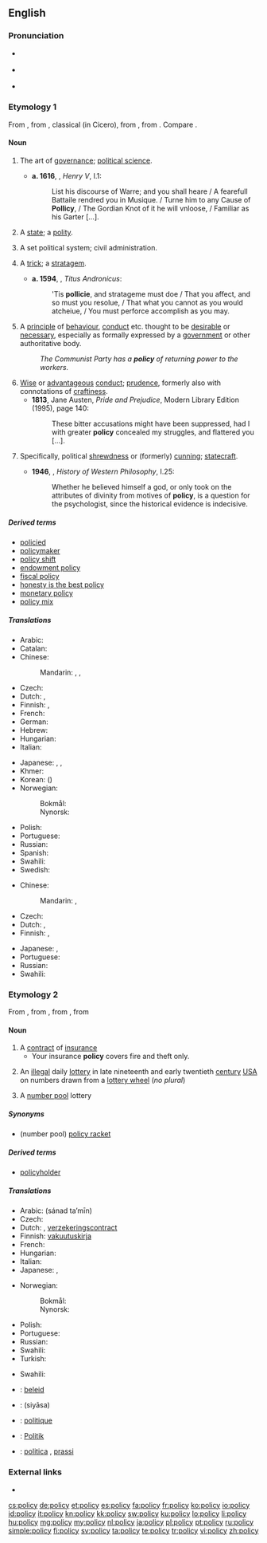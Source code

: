==English==

===Pronunciation===
* {{a|UK}} {{IPA|/ˈpɒləsi/|/ˈpɒlɪsi/|}}
* {{a|US}} {{IPA|/ˈpɑləsi/}}
* {{audio|en-us-policy.ogg|Audio (US)}}

===Etymology 1===
From {{etyl|frm}} {{term|policie|lang=fr}}, from {{etyl|LL.}} {{term|politia|lang=la||citizenship; government}}, classical {{etyl|la}} {{term|politia|polītīa}} (in Cicero), from {{etyl|grc}} {{term|πολιτεία||lang=grc|tr=politeia|citizenship; polis, (city) state; government}}, from {{term|πολίτης||citizen|lang=grc}}. Compare {{term|police}}.

====Noun====
{{en-noun|polic|ies}}

# {{obsolete}} The art of [[governance]]; [[political science]]. {{defdate|14th-18th c.}}
#* '''a. 1616''', {{w|William Shakespeare}}, ''Henry V'', I.1:
#*: List his discourse of Warre; and you shall heare / A fearefull Battaile rendred you in Musique. / Turne him to any Cause of '''Pollicy''', / The Gordian Knot of it he will vnloose, / Familiar as his Garter [...].
# {{obsolete}} A [[state]]; a [[polity]]. {{defdate|14th-16th c.}}
# {{obsolete}} A set political system; civil administration. {{defdate|15th-19th c.}}
# {{obsolete}} A [[trick]]; a [[stratagem]]. {{defdate|15th-19th c.}}
#* '''a. 1594''', {{w|William Shakespeare}}, ''Titus Andronicus'':
#*: 'Tis '''pollicie''', and stratageme must doe / That you affect, and so must you resolue, / That what you cannot as you would atcheiue, / You must perforce accomplish as you may.
# A [[principle]] of [[behaviour]], [[conduct]] etc. thought to be [[desirable]] or [[necessary]], especially as formally expressed by a [[government]] or other authoritative body. {{defdate|from 15th c.}}
#: ''The Communist Party has a '''policy''' of returning power to the workers.''
# [[wise|Wise]] or [[advantageous]] [[conduct]]; [[prudence]], formerly also with connotations of [[craftiness]]. {{defdate|from 15th c.}}
#* '''1813''', Jane Austen, ''Pride and Prejudice'', Modern Library Edition (1995), page 140:
#*: These bitter accusations might have been suppressed, had I with greater '''policy''' concealed my struggles, and flattered you [...].
# {{context|now|_|rare}} Specifically, political [[shrewdness]] or (formerly) [[cunning]]; [[statecraft]]. {{defdate|from 15th c.}}
#* '''1946''', {{w|Bertrand Russell}}, ''History of Western Philosophy'', I.25:
#*: Whether he believed himself a god, or only took on the attributes of divinity from motives of '''policy''', is a question for the psychologist, since the historical evidence is indecisive.

=====Derived terms=====
* [[policied]]
* [[policymaker]]
* [[policy shift]]
* [[endowment policy]]
* [[fiscal policy]]
* [[honesty is the best policy]]
* [[monetary policy]]
* [[policy mix]]

=====Translations=====
{{trans-top|principle of conduct}}
* Arabic: {{t+|ar|سياسة|f|tr=siyāsa}}
* Catalan: {{t+|ca|política|f}}
* Chinese:
*: Mandarin: {{t+|cmn|政策|tr=zhèngcè|sc=Hani}},  {{t+|cmn|方針|sc=Hani}},  {{t+|cmn|方针|tr=fāngzhēn|sc=Hani}}
* Czech: {{t+|cs|politika|f}}
* Dutch: {{t+|nl|beleid|n}}, {{t+|nl|politiek}}
* Finnish: {{t+|fi|politiikka}}, {{t+|fi|linja}}
* French: {{t+|fr|politique|f}}
* German: {{t+|de|Politik|f}}
* Hebrew: {{t-|he|מדיניות|f|tr=mediniyuth}}
* Hungarian: {{t+|hu|politika}}
* Italian: {{t+|it|politica|f}}
{{trans-mid}}
* Japanese: {{t+|ja|政策|tr=せいさく, seisaku}}, {{t-|ja|施策|tr=しさく, sisaku}}, {{t+|ja|ポリシー|tr=porishī|sc=Jpan}}
* Khmer: {{t+|km|នយោបាយ|tr=nak yo bay|sc=Khmr}}
* Korean: {{t+|ko|정책|tr=jeongchaek|sc=Kore}} ({{t+|ko|政策|sc=Kore}})
* Norwegian: 
*: Bokmål: {{t+|no|politikk|m}}
*: Nynorsk: {{t-|nn|politikk|m}}
* Polish: {{t+|pl|polityka|f}}
* Portuguese: {{t+|pt|política|f}}
* Russian: {{t+|ru|политика|f|tr=polítika}}
* Spanish: {{t+|es|política|f}}
* Swahili: {{t+|sw|sera}}
* Swedish: {{t+|sv|politik|f}}
{{trans-bottom}}

{{trans-top|prudent conduct}}
* Chinese:
*: Mandarin: {{t|cmn|方針|sc=Hani}}, {{t|cmn|方针|tr=fāngzhēn|sc=Hani}}
* Czech: {{t+|cs|politika|f}}
* Dutch: {{t+|nl|tactiek|n}}, {{t+|nl|voorzichtigheid}}
* Finnish: {{t+|fi|linja}}, {{t+|fi|politiikka}}
{{trans-mid}}
* Japanese: {{t+|ja|方針|tr=ほうしん, hōshin}}, {{t+|ja|ポリシー|tr=porishī}}
* Portuguese: {{t+|pt|política|f}}
* Russian: {{t+|ru|политика|f|tr=polítika}}
* Swahili: {{t+|sw|sera}}
{{trans-bottom}}

===Etymology 2===
From {{etyl|frm}} {{term|police|lang=frm}}, from {{etyl|it}} {{term|polizza|lang=it}}, from {{etyl|ML.}} {{term|apodissa||lang=la|receipt for money}}, from {{etyl|grc}} {{term|ἀπόδειξις||lang=grc|tr=apodeixis|proof, declaration}}

====Noun====
{{en-noun|polic|ies}}

# A [[contract]] of [[insurance]]
#* Your insurance '''policy''' covers fire and theft only.
# {{obsolete}} An [[illegal]] daily [[lottery]] in late nineteenth and early twentieth [[century]] [[USA]] on numbers drawn from a [[lottery wheel]] (''no plural'')
# A [[number pool]] lottery

=====Synonyms=====
* (number pool) [[policy racket]]

=====Derived terms=====
* [[policyholder]]

=====Translations=====
{{trans-top|contract of insurance}}
* Arabic: {{Arab|[[سند تأمين]]}} (sánad ta’mīn) {{m}}
* Czech: {{t-|cs|pojistka|f}}
* Dutch: {{t+|nl|polis}}, [[verzekeringscontract]] {{n}}
* Finnish: [[vakuutuskirja]]
* French: {{t+|fr|police|f}}
* Hungarian: {{t+|hu|kötvény}}
* Italian: {{t+|it|polizza|f}}
* Japanese: {{t-|ja|契約内容|tr=kēyaku naiyō}}, {{t-|ja|規約|tr=kiyaku}}
{{trans-mid}}
* Norwegian:
*: Bokmål: {{t-|no|polise|m}}
*: Nynorsk: {{t-|nn|polise|m}}
* Polish: {{t-|pl|polisa|f}}
* Portuguese: {{t+|pt|apólice|f}}
* Russian: {{t-|ru|полиc|m|tr=pólis}}
* Swahili: {{t+|sw|sera}}
* Turkish: {{t+|tr|poliçe}}
{{trans-bottom}}

{{trans-top|illegal daily US lottery}}
* Swahili: {{t+|sw|sera}}
{{trans-mid}}
{{trans-bottom}}

{{trans-see|number pool}}

{{checktrans-top}}
* {{ttbc|af}}: [[beleid]] {{n}}
* {{ttbc|ar}}: {{Arab|[[سياسة]]}} (siyāsa) {{f}}
* {{ttbc|fr}}: [[politique]] {{f}}
* {{ttbc|de}}: [[Politik]] {{f}}
* {{ttbc|it}}: [[politica]] {{f}}, [[prassi]] {{f}}
{{trans-bottom}}

===External links===
* {{pedia}}

[[cs:policy]]
[[de:policy]]
[[et:policy]]
[[es:policy]]
[[fa:policy]]
[[fr:policy]]
[[ko:policy]]
[[io:policy]]
[[id:policy]]
[[it:policy]]
[[kn:policy]]
[[kk:policy]]
[[sw:policy]]
[[ku:policy]]
[[lo:policy]]
[[li:policy]]
[[hu:policy]]
[[mg:policy]]
[[my:policy]]
[[nl:policy]]
[[ja:policy]]
[[pl:policy]]
[[pt:policy]]
[[ru:policy]]
[[simple:policy]]
[[fi:policy]]
[[sv:policy]]
[[ta:policy]]
[[te:policy]]
[[tr:policy]]
[[vi:policy]]
[[zh:policy]]